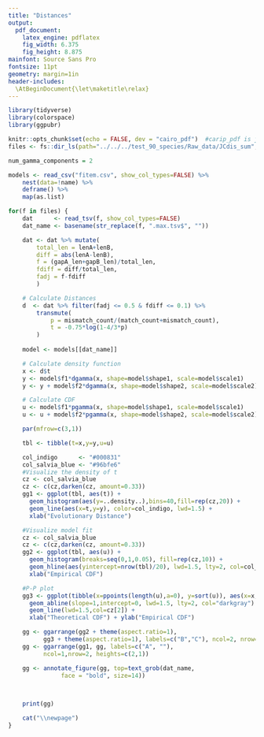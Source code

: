 ```yaml
---
title: "Distances"
output:
  pdf_document:
    latex_engine: pdflatex
    fig_width: 6.375
    fig_height: 8.875
mainfont: Source Sans Pro
fontsize: 11pt
geometry: margin=1in
header-includes:
  \AtBeginDocument{\let\maketitle\relax}
---
```


```r
library(tidyverse)
library(colorspace)
library(ggpubr)

knitr::opts_chunk$set(echo = FALSE, dev = "cairo_pdf")  #carip_pdf is just a gradphic device
files <- fs::dir_ls(path="../../../test_90_species/Raw_data/JCdis_sum", glob="*.max.tsv")

num_gamma_components = 2

models <- read_csv("fitem.csv", show_col_types=FALSE) %>% 
    nest(data=!name) %>% 
    deframe() %>%
    map(as.list)
```

```r
for(f in files) {
    dat      <- read_tsv(f, show_col_types=FALSE)
    dat_name <- basename(str_replace(f, ".max.tsv$", ""))

    dat <- dat %>% mutate(
        total_len = lenA+lenB,
        diff = abs(lenA-lenB),
        f = (gapA_len+gapB_len)/total_len,
        fdiff = diff/total_len,
        fadj = f-fdiff
        )

    # Calculate Distances
    d  <- dat %>% filter(fadj <= 0.5 & fdiff <= 0.1) %>%
        transmute(
            p = mismatch_count/(match_count+mismatch_count),
            t = -0.75*log(1-4/3*p)
        )
    
    model <- models[[dat_name]]

    # Calculate density function
    x <- d$t
    y <- model$f1*dgamma(x, shape=model$shape1, scale=model$scale1)
    y <- y + model$f2*dgamma(x, shape=model$shape2, scale=model$scale2)

    # Calculate CDF
    u <- model$f1*pgamma(x, shape=model$shape1, scale=model$scale1)
    u <- u + model$f2*pgamma(x, shape=model$shape2, scale=model$scale2)

    par(mfrow=c(3,1))

    tbl <- tibble(t=x,y=y,u=u)

    col_indigo      <- "#000831"
    col_salvia_blue <- "#96bfe6"
    #Visualize the density of t
    cz <- col_salvia_blue
    cz <- c(cz,darken(cz, amount=0.33))
    gg1 <- ggplot(tbl, aes(t)) + 
      geom_histogram(aes(y=..density..),bins=40,fill=rep(cz,20)) +
      geom_line(aes(x=t,y=y), color=col_indigo, lwd=1.5) +
      xlab("Evolutionary Distance")

    #Visualize model fit
    cz <- col_salvia_blue
    cz <- c(cz,darken(cz, amount=0.33))
    gg2 <- ggplot(tbl, aes(u)) +
      geom_histogram(breaks=seq(0,1,0.05), fill=rep(cz,10)) +
      geom_hline(aes(yintercept=nrow(tbl)/20), lwd=1.5, lty=2, col=col_indigo) +
      xlab("Empirical CDF")

    #P-P plot 
    gg3 <- ggplot(tibble(x=ppoints(length(u),a=0), y=sort(u)), aes(x=x,y=y)) +
      geom_abline(slope=1,intercept=0, lwd=1.5, lty=2, col="darkgray") +
      geom_line(lwd=1.5,col=cz[2]) +
      xlab("Theoretical CDF") + ylab("Empirical CDF")

    gg <- ggarrange(gg2 + theme(aspect.ratio=1),
          gg3 + theme(aspect.ratio=1), labels=c("B","C"), ncol=2, nrow=1)
    gg <- ggarrange(gg1, gg, labels=c("A", ""), 
          ncol=1,nrow=2, heights=c(2,1))

    gg <- annotate_figure(gg, top=text_grob(dat_name, 
               face = "bold", size=14))

 

    print(gg)

    cat("\\newpage")
}
```
